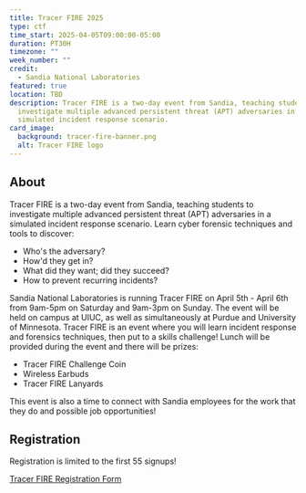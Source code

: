 ```yaml
---
title: Tracer FIRE 2025
type: ctf
time_start: 2025-04-05T09:00:00-05:00
duration: PT30H
timezone: ""
week_number: ""
credit:
  - Sandia National Laboratories
featured: true
location: TBD
description: Tracer FIRE is a two-day event from Sandia, teaching students to
  investigate multiple advanced persistent threat (APT) adversaries in a
  simulated incident response scenario.
card_image:
  background: tracer-fire-banner.png
  alt: Tracer FIRE logo
---
```

## About
Tracer FIRE is a two-day event from Sandia, teaching students to investigate multiple advanced persistent threat (APT) adversaries in a simulated incident response scenario. Learn cyber forensic techniques and tools to discover:

- Who's the adversary?
- How'd they get in?
- What did they want; did they succeed?
- How to prevent recurring incidents?

Sandia National Laboratories is running Tracer FIRE on April 5th - April 6th from 9am-5pm on Saturday and 9am-3pm on Sunday. The event will be held on campus at UIUC, as well as simultaneously at Purdue and University of Minnesota. Tracer FIRE is an event where you will learn incident response and forensics techniques, then put to a skills challenge! Lunch will be provided during the event and there will be prizes:

- Tracer FIRE Challenge Coin
- Wireless Earbuds
- Tracer FIRE Lanyards

This event is also a time to connect with Sandia employees for the work that they do and possible job opportunities!

## Registration
Registration is limited to the first 55 signups!

<a href="https://sigpwny.com/tracerfire2025" class="button btn-primary">Tracer FIRE Registration Form</a>
